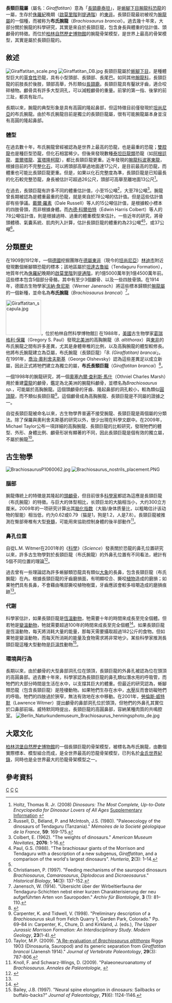 {{Automatic Taxobox
| taxon = Giraffatitan
| fossil_range = 晚[[侏罗纪|侏罗纪]],{{Fossil range|150|145}}
| image = Giraffatitan brancai Naturkundemuseum Berlin.jpg
| image_caption = [[柏林|柏林]][[洪堡博物館|洪堡博物館]]的長頸巨龍（布氏腕龍）骨架模型，是目前全球最高的骨架模型
| authority = [[葛瑞格利·保羅|Paul]], 1988
| type_species='''布氏長頸巨龍<br>''Giraffatitan brancai'''''
| type_species_authority = ([[沃納·詹尼斯|Janensch]], 1914)
}}
'''長頸巨龍屬'''（屬名：''Giraffatitan''）意為「[[長頸鹿|長頸鹿]][[泰坦|泰坦]]」，是[[蜥腳下目|蜥腳下目]][[腕龍科|腕龍科]][[恐龍|恐龍]]的一屬，生存於[[侏羅紀|侏羅紀]]晚期（[[啟莫里階|啟莫里階]]到[[提通階|提通階]]）的[[東非|東非]]。長頸巨龍最初被视为[[腕龍|腕龍屬]]的一個種，而被称为'''布氏腕龍'''（''Brachiosaurus brancai''）。過去幾十年來，大部分關於腕龍的科學研究，其實是來自於長頸巨龍，包含身長與體重的估計值、頭顱骨的特徵。而位於[[柏林自然歷史博物館|柏林自然歷史博物館]]的腕龍骨架模型，是世界上最高的骨架模型，其實是屬於長頸巨龍的。

==敘述==
[[File:Giraffatitan_scale.png|thumb]]
[[File:Giraffatitan_DB.jpg|thumb]]
長頸巨龍屬於[[蜥腳下目|蜥腳下目]]，是種體型巨大的[[草食性|草食性]]恐龍，具有小型頭部、長頸部、長尾巴。如同其他[[腕龍科|腕龍科]]，長頸巨龍的前肢長於後肢，頸部高舉，外形類似[[長頸鹿|長頸鹿]]。長頸巨龍具有鑿狀牙齒，適合咬碎植物。顱骨具有許多大型洞孔，可以減輕顱骨的重量。前掌的第一指、後掌的前三趾，都具有趾爪。

長期以來，腕龍的典型形象是具有高圓的隆起鼻部，但這特徵目前僅發現於[[坦尚尼亞|坦尚尼亞]]的布氏腕龍。由於布氏腕龍目前是獨立的長頸巨龍屬，很有可能腕龍屬本身並沒有高圓的隆起鼻部。

===體型===
在過去數十年，布氏腕龍曾經被認為是世界上最高的恐龍，也是最重的恐龍；[[雙腔龍|雙腔龍]]也是種巨型恐龍，但化石相當稀少。但後來發現數種[[泰坦巨龍類|泰坦巨龍類]]恐龍（如[[阿根廷龍|阿根廷龍]]、[[普爾塔龍|普爾塔龍]]、[[富塔隆柯龍|富塔隆柯龍]]），都比長頸巨龍更重。近年發現的[[腕龍科|腕龍科]][[波塞東龍|波塞東龍]]，根據目前的不完整[[化石|化石]]，可以將頭部高舉過地面達17公尺，是目前最高的恐龍，而體重也可能比長頸巨龍更重。但是，如果以化石完整度為準，長頸巨龍是已知最長的化石較完整恐龍，身長被估計可超過26公尺，頭部可高舉至離地面13公尺<ref name="Holtz2008">Holtz, Thomas R. Jr. (2008) ''Dinosaurs: The Most Complete, Up-to-Date Encyclopedia for Dinosaur Lovers of All Ages'' [http://www.geol.umd.edu/~tholtz/dinoappendix/DinoappendixSummer2008.pdf Supplementary Information] {{Wayback|url=http://www.geol.umd.edu/~tholtz/dinoappendix/DinoappendixSummer2008.pdf |date=20110615201329 }}</ref>。

在過去，長頸巨龍有許多不同的體重估計值，小至15公噸<ref name=russelletal1980>Russell, D., Béland, P. and McIntosh, J.S. (1980). "Paleoecology of the dinosaurs of Tendaguru (Tanzania)." ''Mémoires de la Societé géologique de la France'', '''59''': 169-175.</ref>，大至78公噸<ref name=colbert1962>Colbert, E. (1962). "The weights of dinosaurs." ''American Museum Novitates'', '''2076''': 1-16.</ref>。腕龍曾長期被認為是體重最重的恐龍，就是來自於78公噸的估計值。但是這些估計值卻有些爭議。[[戴爾·羅素|戴爾·羅素]]（Dale Russell）等人的15公噸估計值，是根據較小標本的四肢骨頭，而非根據身體。而[[內德·科爾伯特|內德·科爾伯特]]（Edwin Harris Colbert）等人的78公噸估計值，則是根據過時、過重的體重模型來估計。一些近年的研究，將骨頭體積、氣囊系統、肌肉列入計算，估計長頸巨龍的體重約為23公噸<ref name=paul1988>Paul, G.S. (1988). "The brachiosaur giants of the Morrison and Tendaguru with a description of a new subgenus, ''Giraffatitan'', and a comparison of the world's largest dinosaurs". ''Hunteria'', '''2'''(3): 1–14.</ref><ref name=taylor2009/>，或37公噸<ref name=christiansen1997>Christiansen, P. (1997). "Feeding mechanisms of the sauropod dinosaurs ''Brachiosaurus'', ''Camarasaurus'', ''Diplodocus'' and ''Dicraeosaurus''." ''Historical Biology'', '''14'''(3): 137-152.</ref>。

==分類歷史==

在1909到1912年，一個[[德國|德國]]挖掘團隊在[[德屬東非|德屬東非]]（現今的[[坦尚尼亞|坦尚尼亞]]）[[林迪市|林迪市]]附近發現數個蜥腳類恐龍的標本；該地區屬於[[坦達古魯組|坦達古魯組]]（Tendaguru Formation），地質年代為[[侏羅紀|侏羅紀]]晚期的[[啟莫里階|啟莫里階]]到[[提通階|提通階]]，約1億5000萬年到1億4500萬年前。這些標本包含5個部分骨骼，其中有至少3個顱骨、以及一些四肢骨頭。在1914年，德國古生物學家[[沃納·詹尼斯|沃納·詹尼斯]]（Werner Janensch）將這些標本歸類於[[腕龍|腕龍屬]]的一個新種，並命名為'''布氏腕龍'''（''Brachiosaurus brancai''）<ref name=janensch1914>Janensch, W. (1914). "Übersicht über der Wirbeltierfauna der Tendaguru-Schichten nebst einer kurzen Charakterisierung der neu aufgeführten Arten von Sauropoden." ''Archiv für Biontologie'', '''3''' (1): 81–110.</ref>。

[[File:Giraffatitan_scapula.jpg|110px]]，位於柏林自然科學博物館]]
在1988年，[[美國|美國]]古生物學家[[葛瑞格利·保羅|葛瑞格利·保羅]]（Gregory S. Paul）發現[[北美洲|北美洲]]的高胸腕龍（''B. altithorax''）與[[東非|東非]]的布氏腕龍之間有許多差異，尤其是身體脊椎的比例，以及高胸腕龍的體型較修長。他將布氏腕龍建立為亞屬，布氏腕龍（長頸巨龍）「''B. (Giraffatitan) brancai''」。在1991年，[[喬治·奧利舍夫斯基|喬治·奧利舍夫斯基]]（George Olshevsky）認為這些差異足以成立新屬，因此正式將牠們建立為獨立的屬，'''布氏長頸巨龍'''（''Giraffatitan brancai''）<ref name="glut">{{cite book|title=Dinosaurs: The Encyclopedia|url=https://archive.org/details/dinosaursencyclo04dfgl|last=Glut|first=D.F.|publisher=McFarland & Company|year=1997|isbn=0-89950-917-7|chapter=Brachiosaurus|page=[https://archive.org/details/dinosaursencyclo04dfgl/page/n224 218]}}</ref>。

一個1998年的腕龍研究，將一個[[奧塞內爾·查利斯·馬什|奧塞內爾·查利斯·馬什]]（Othniel Charles Marsh）用於重建[[雷龍|雷龍]]的顱骨，鑑定為北美洲的腕龍科顱骨，並標名為''Brachiosaurus sp.''，可能屬於高胸腕龍。這個頭顱骨的牙齒、隆起鼻部的洞孔較小，較為類似[[圓頂龍|圓頂龍]]，而不類似長頸巨龍<ref name=carpenter&tidwell1998>Carpenter, K. and Tidwell, V. (1998). "Preliminary description of a ''Brachiosaurus'' skull from Felch Quarry 1, Garden Park, Colorado." Pp. 69–84 in: Carpenter, K., Chure, D. and Kirkland, J. (eds.), ''The Upper Jurassic Morrison Formation: An Interdisciplinary Study''. ''Modern Geology'', '''23'''(1-4).</ref>。這個顱骨成為高胸腕龍、長頸巨龍是不同屬的證據之一。

自從長頸巨龍被命名以來，古生物學界普遍不接受腕龍、長頸巨龍是兩個屬的分類法。除了保羅與奧利舍夫斯基的研究以外，很少出現在科學文獻中。在2009年，Michael Taylor公布一項詳細的高胸腕龍、長頸巨龍的比較研究，發現牠們的體型、外形、身體比例、顱骨形狀有顯著的不同，因此長頸巨龍是個有效的獨立屬，不屬於腕龍<ref name=taylor2009>Taylor, M.P. (2009). [http://www.miketaylor.org.uk/dino/pubs/taylor2009/Taylor2009-brachiosaurus-and-giraffatitan.pdf "A Re-evaluation of ''Brachiosaurus altithorax''] {{Wayback|url=http://www.miketaylor.org.uk/dino/pubs/taylor2009/Taylor2009-brachiosaurus-and-giraffatitan.pdf |date=20181222144042 }} Riggs 1903 (Dinosauria, Sauropod) and its generic separation from ''Giraffatitan brancai'' (Janensh 1914)." ''Journal of Vertebrate Paleontology'', '''29'''(3): 787-806.</ref>。
==古生物學==
[[File:BrachiosaurusP1060062.jpg|right]]
[[File:Brachiosaurus_nostrils_placement.PNG|thumb]]
===腦部===
腕龍傳統上的特徵是其隆起的[[頭顱骨|頭顱骨]]，但目前很多[[科學家|科學家]]都認為這應是長頸巨龍（布氏腕龍）的特徵。与巨大的体型相比，长颈巨龙的大脑相当小，大约300立方厘米。2009年的一项研究计算出其[[脑化指数|脑化指数]]（大脑/身体质量比，以粗略估计该动物的智能）相当低，约为0.62或0.79（猫是1，狗是1.2，人是7.8）。長頸巨龍被推測在臀部脊椎有大型[[脊髓|脊髓]]，可能用來協助控制身體的後半部動作<ref name=knolletal2009>Knoll, F. and Schwarz-Wings, D. (2009). "Palaeoneuroanatomy of ''Brachiosaurus''. ''Annales de Paléontologie'', {{doi|10.1016/j.annpal.2009.06.001}}</ref>。

===鼻孔位置===
自從L.M. Witmer在2001年的《[[科學_(期刊)|科學]]》（''Science''）發表關於恐龍的鼻孔位置研究以來，許多古生物學對於長頸巨龍（布氏腕龍）的外鼻孔位置有不同看法，總計有5個不同位置的理論<ref>{{cite journal | last = Witmer | first = L.M. | title = Nostril position in dinosaurs and other vertebrates and its significance for nasal function | journal = Science | volume = 293 | issue = 5531 | pages = 850–853 | year = 2001 | doi = 10.1126/science.1062681 | accessdate =  | url = http://bill.srnr.arizona.edu/classes/182h/vertebrate%20evolution/DinosaurNoses.pdf | pmid = 11486085 | deadurl = yes | archiveurl = https://web.archive.org/web/20130906041839/http://bill.srnr.arizona.edu/classes/182h/vertebrate%20evolution/DinosaurNoses.pdf | archivedate = 2013-09-06 }}</ref>。

過去曾有一些理論認為許多蜥腳類恐龍具有類似[[大象|大象]]的長鼻，包含長頸巨龍（布氏腕龍）在內。根據長頸巨龍的牙齒磨損面，有明顯咬合、撕咬[[植物|植物]]造成的磨損；如果牠們具有長鼻，不會藉由嘴部撕咬植物樹葉，牙齒應該會較多咀嚼造成的磨損痕跡<ref name=Naish2009 />。

===代謝===
科學家估計，如果長頸巨龍是[[恆溫動物|恆溫動物]]，牠需要十年的時間來成長至完全個體。但若牠是[[變溫動物|變溫動物]]，牠就需要超過100年的時間來成長至完全個體<ref name="case">{{cite journal|title=Speculations on the Growth Rate and Reproduction of Some Dinosaurs|url=https://archive.org/details/sim_paleobiology_summer-1978_4_3/page/323|last=Case|first=T.J.|journal=Paleobiology|volume=4|issue=3|year=1978|page=323}}</ref>。如果長頸巨龍是恆溫動物，每天將消耗大量的能量，那每天需要攝取超過182公斤的食物。但如果牠是變溫動物，而每天所消耗的能量及食物需求將非常地少。某些科學家推測長頸巨龍這種大型動物是[[巨溫性|巨溫性]]動物<ref name="Bailey">Bailey, J.B. (1997). "Neural spine elongation in dinosaurs: Sailbacks or buffalo-backs?" ''Journal of Paleontology'', '''71'''(6): 1124-1146.</ref>。

===環境與行為===  
長期以來，由於顱骨的大型鼻部洞孔位在頭頂，長頸巨龍的外鼻孔被認為位在頭頂的高圓鼻部。過去數十年來，科學家認為長頸巨龍的鼻孔類似潛水用的呼吸管，而牠們的大部分時間是生活在水中，以支撐其巨大的體重。但最近的研究認為，蜥腳類恐龍（包含長頸巨龍）是陸棲動物。如果牠們生存在水中，[[水壓|水壓]]反而會妨礙牠們的呼吸。牠們的四肢過於狹窄，無法有效地在水中移動。在2001年，[[勞倫斯·威特默|勞倫斯·威特默]]（Lawrence Witmer）提出顱骨的鼻部洞孔位於頭頂，但牠們的外鼻孔其實位於口鼻部前端。威特默同時提出，長頸巨龍的高圓鼻部，容納某種肉質的共鳴腔室。
[[File:Berlin_Naturkundemuseum_Brachiosaurus_henningsphoto_de.jpg|thumb]]
==大眾文化==
[[柏林|柏林]][[洪堡自然歷史博物館|洪堡自然歷史博物館]]的一個長頸巨龍的骨架模型，被標名為布氏腕龍，由數個實際標本、模型組合而成，是全世界最高的恐龍骨架模型，已列名於[[金氏世界紀錄|金氏世界紀錄]]，同時也是全世界最大的恐龍骨架模型之一。

==參考資料==
{{reflist}}
{{蜥腳形亞目|M.}}
{{Taxonbar|from=Q14410}}

[[Category:腕龍科|C]]
[[Category:非洲恐龍|C]]
[[Category:侏羅紀恐龍|C]]